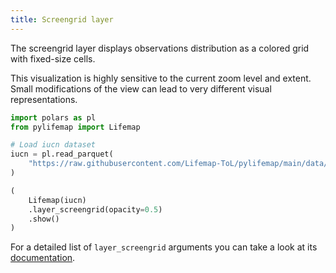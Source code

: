 ```yaml
---
title: Screengrid layer
---
```


The screengrid layer displays observations distribution as a colored grid with fixed-size cells.


::: {.callout-note}
This visualization is highly sensitive to the current zoom level and extent. Small modifications of the view can lead to very different visual representations.
:::

```python
import polars as pl
from pylifemap import Lifemap

# Load iucn dataset
iucn = pl.read_parquet(
    "https://raw.githubusercontent.com/Lifemap-ToL/pylifemap/main/data/iucn.parquet"
)

(
    Lifemap(iucn)
    .layer_screengrid(opacity=0.5)
    .show()
)
```


For a detailed list of `layer_screengrid` arguments you can take a look at its [documentation](`~pylifemap.Lifemap.layer_screengrid`).

